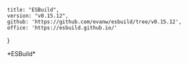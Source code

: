 
    title: "ESBuild",
    version: "v0.15.12",
    github: 'https://github.com/evanw/esbuild/tree/v0.15.12',
    office: 'https://esbuild.github.io/'
}

<Layout meta={meta}>
    *ESBuild*
</Layout>
